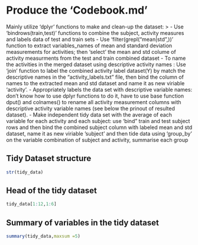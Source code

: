 Produce the 'Codebook.md'
========================


Mainly utilize 'dplyr' functions to make and clean-up the dataset:
>
- Use 'bindrows(train,test)' functions to combine the subject, activity measures and labels data of test and train sets
- Use 'filter(grepl("mean|std",))' function to extract variables_names of mean and standard deviation measurements for activities; then 'select' the mean and std colume of activity measurments from the test and train combined dataset 
- To name the activities in the merged dataset using descriptive activity names : Use 'join' function to label the combined activity label dataset(Y) by match the descriptive names in the "activity_labels.txt" file, then bind the column of names to the extracted mean and std dataset and name it as new viriable 'activity'.
- Appropriately labels the data set with descriptive variable names: don't know how to use dplyr functions to do it, have to use base function dput() and colnames() to rename all activity measurement columns with descriptive activity variable names (see below the prinout of resulted dataset). 
- Make independent tidy data set with the average of each variable for each activity and each subject: use 'bind" train and test subject rows and then bind the combined subject column with labeled mean and std dataset, name it as new viriable 'subject' and then tide data using 'group_by' on the variable combination of subject and activity, summarise each group


Tidy Dataset structure
-----------------

```r
str(tidy_data)
```


Head of the tidy dataset
------------------------------

```r
tidy_data[1:12,1:6]
```

Summary of variables in the tidy dataset
--------------------

```r
summary(tidy_data,maxsum =5)
```

